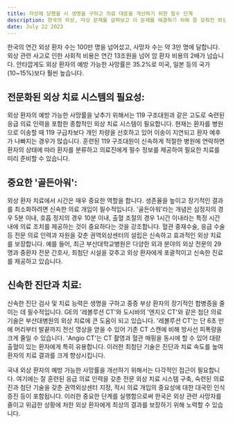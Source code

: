 ```yaml
---
title: 자상에 당했을 시 생명을 구하고 의료 대응을 개선하기 위한 필수 단계
description: 한국의 외상, 자상 문제를 살펴보고 이 문제를 해결하기 위해 잘 갖춰진 외상 치료 시스템을 구현하고 적시에 의료 대응을 해야 합니다.
date: July 22 2023
---
```

한국의 연간 외상 환자 수는 100만 명을 넘어섰고, 사망자 수는 약 3만 명에 달합니다. 
외상 관련 사고로 인한 사회적 비용은 연간 13조원을 넘어 암 환자 비용의 2배가 넘습니다. 
안타깝게도 외상 환자의 예방 가능한 사망률은 35.2%로 미국, 일본 등의 국가(10~15%)보다 훨씬 높습니다. 


## 전문화된 외상 치료 시스템의 필요성:
외상 환자의 예방 가능한 사망률을 낮추기 위해서는 119 구조대원과 같은 고도로 숙련된 응급 의료 인력을 포함한 종합적인 외상 치료 시스템이 필요합니다. 
현재는 환자를 병원으로 이송할 때 119 구급차보다 개인 차량을 선호하고 있어 이송이 지연되고 환자 예후가 나빠지는 경우가 많습니다. 
훈련된 119 구조대원이 신속하게 적절한 병원에 연락하면 환자의 상태에 따라 환자를 분류하고 의료진에게 필수 정보를 제공하여 필요한 치료를 미리 준비할 수 있습니다.

## 중요한 '골든아워':
외상 환자 치료에서 시간은 매우 중요한 역할을 합니다. 
생존율을 높이고 장기적인 결과를 최소화하려면 신속한 의료 개입이 필수적입니다. 
'골든아워'라는 개념은 심정지의 경우 5분 이내, 호흡 정지의 경우 10분 이내, 출혈 조절의 경우 1시간 이내라는 특정 시간 내에 의료 조치를 제공하는 것이 중요하다는 것을 강조합니다. 
혈관 중재수술, 응급 수술 등 전문 의료 인력과 자원을 갖춘 권역외상센터의 설립은 신속하고 효과적인 외상 치료를 보장합니다. 
예를 들어, 최근 부산대학교병원은 다양한 외과 분야의 외상 전문의 29명과 중환자 전문 간호사, 최첨단 시설을 갖추고 외상 환자에게 포괄적이고 신속한 진료를 제공하고 있습니다.

## 신속한 진단과 치료:
신속한 진단 검사 및 치료 능력은 생명을 구하고 중증 부상 환자의 장기적인 합병증을 줄이는 데 필수적입니다. 
GE의 '레볼루션 CT'와 도시바의 '엔지오 CT'와 같은 첨단 의료 기술은 부산대병원의 외상 치료에 큰 도움이 되고 있습니다. 
'레볼루션 CT'는 단 6초 만에 머리부터 발끝까지 전신 영상을 얻을 수 있어 기존 CT 스캔에 비해 방사선 피폭량을 크게 줄일 수 있습니다. 
'Angio CT'는 CT 촬영과 혈관 매핑을 동시에 할 수 있어 대량 출혈이 있는 환자에게 특히 유용합니다. 
이러한 최첨단 기술은 진단과 치료 속도를 높여 환자의 치료 결과를 크게 향상시킵니다.

국내 외상 환자의 예방 가능한 사망률을 개선하기 위해서는 다각적인 접근이 필요합니다. 
여기에는 잘 훈련된 응급 의료 인력을 갖춘 전문 외상 치료 시스템 구축, 숙련된 의료진과 첨단 기술을 갖춘 권역외상센터 지정, 적시 의료 개입의 중요성에 대한 대국민 인식 증진 등이 포함됩니다. 
이러한 중요한 단계를 실행함으로써 한국은 외상 관련 사망자를 줄이고 위급한 상황에 처한 외상 환자에게 최상의 결과를 보장하기 위해 노력할 수 있습니다.
